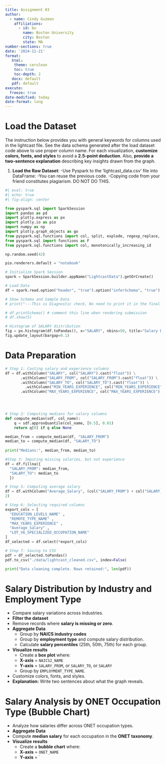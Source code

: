 ```yaml
---
title: Assignment 03
author:
  - name: Cindy Guzman
    affiliations:
      - id: bu
        name: Boston University
        city: Boston
        state: MA
number-sections: true
date: '2024-11-21'
format:
   html:
    theme: cerulean
    toc: true
    toc-depth: 2
   docx: default
   pdf: default
execute:
  freeze: true
date-modified: today
date-format: long
---
```


# Load the Dataset
The instruction below provides you with general keywords for columns used in the lightcast file. See the data schema generated after the load dataset code above to use proper column name. For each visualization, **customize colors, fonts, and styles** to avoid a **2.5-point deduction**. Also, **provide a two-sentence explanation** describing key insights drawn from the graph.

1. **Load the Raw Dataset**:
   -Use Pyspark to the 'lightcast_data.csv' file into DataFrame:
   -You can reuse the previous code.
   -[Copying code from your friend constitutes plagiarism. DO NOT DO THIS]{.bloodred-bold}.

```python
#| eval: true
#| echo: true
#| fig-align: center

from pyspark.sql import SparkSession
import pandas as pd
import plotly.express as px
import plotly.io as pio
import numpy as np
import plotly.graph_objects as go
from pyspark.sql.functions import col, split, explode, regexp_replace, transform, when
from pyspark.sql import functions as F
from pyspark.sql.functions import col, monotonically_increasing_id

np.random.seed(42)

pio.renderers.default = "notebook"

# Initialize Spark Session
spark = SparkSession.builder.appName("LightcastData").getOrCreate()

# Load Data
df = spark.read.option("header", "true").option("inferSchema", "true").option("multiline", "true").option("escape", "\"").csv("./data/lightcast_job_postings.csv")

# Show Schema and Sample Data
# print("---This is Diagnostic check, No need to print it in the final doc---")

# df.printSchema() # comment this line when rendering submission
# df.show(5)  
```

```python
# Histogram of SALARY distribution
fig = px.histogram(df.toPandas(), x="SALARY", nbins=50, title="Salary Distribution")
fig.update_layout(bargap=0.1)
```

# Data Preparation

```python
# Step 1: Casting salary and experience columns
df = df.withColumn("SALARY", col("SALARY").cast("float")) \
       .withColumn("SALARY_FROM", col("SALARY_FROM").cast("float")) \
       .withColumn("SALARY_TO", col("SALARY_TO").cast("float")) \
         .withColumn("MIN_YEARS_EXPERIENCE", col("MIN_YEARS_EXPERIENCE").cast("float")) \
       .withColumn("MAX_YEARS_EXPERIENCE", col("MAX_YEARS_EXPERIENCE").cast("float"))
       



# Step 2: Computing medians for salary columns
def compute_median(sdf, col_name):
    q = sdf.approxQuantile(col_name, [0.5], 0.01)
    return q[0] if q else None

median_from = compute_median(df, "SALARY_FROM")
median_to = compute_median(df, "SALARY_TO")
       
print("Medians:", median_from, median_to)

#Step 3: Imputing missing salaries, but not experience
df = df.fillna({
  "SALARY_FROM": median_from, 
  "SALARY_TO": median_to
  })

# Step 5: Computing average salary
df = df.withColumn("Average_Salary", (col("SALARY_FROM") + col("SALARY_TO")) / 
2)

# Step 6: Selecting required columns
export_cols = [
  "EDUCATION_LEVELS_NAME" ,
  "REMOTE_TYPE_NAME" ,
  "MAX_YEARS_EXPERIENCE" ,
  "Average_Salary" ,
  "LOT_V6_SPECIALIZED_OCCUPATION_NAME"
]
df_selected = df.select(*export_cols)

# Step 7: Saving to CSV
pdf = df_selected.toPandas()
pdf.to_csv("./data/lightcast_cleaned.csv", index=False)

print("Data cleaning complete. Rows retained:", len(pdf))
```

# Salary Distribution by Industry and Employment Type
- Compare salary variations across industries.
-  **Filter the dataset**
  - Remove records where **salary is missing or zero**.
- **Aggregate Data**
  - Group by **NAICS industry codes**
  - Group by **employment type** and compute salary distribution.
  - Calculate **salary percentiles** (25th, 50th, 75th) for each group.
- **Visualize results**
  - Create a **box plot** where:
   - **X-axis** = `NAICS2_NAME`
   - **Y-axis** = `SALARY_FROM`, or `SALARY_TO`, or `SALARY`
   - Group by `EMPLOYMENT_TYPE_NAME`.
- Customize colors, fonts, and styles.
- **Explanation:** Write two sentences about what the graph reveals.


# Salary Analysis by ONET Occupation Type (Bubble Chart)
- Analyze how salaries differ across ONET occupation types.
-  **Aggregate Data** 
 - Compute **median salary** for each occupation in the **ONET taxonomy**.
- **Visualize results**
  - Create a **bubble chart** where:
   - **X-axis** = `ONET_NAME`
   - **Y-axis** = `